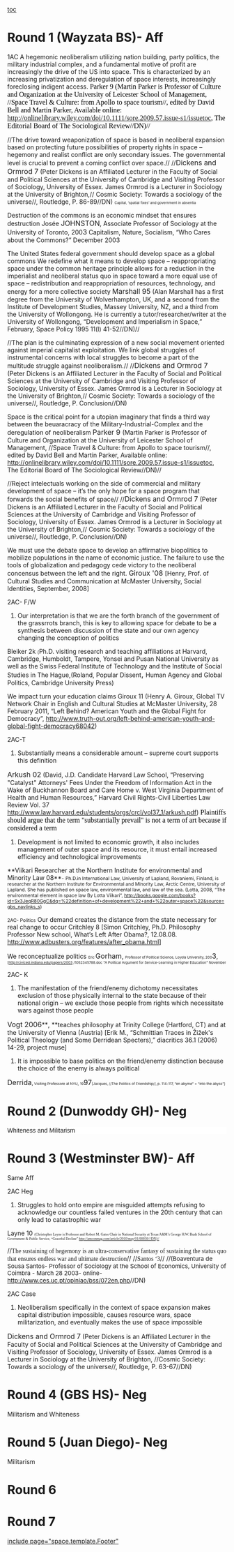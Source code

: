 [[toc]]
=Round 1 (Wayzata BS)- Aff= 
1AC
A hegemonic neoliberalism utilizing nation building, party politics, the military industrial complex, and a fundamental motive of profit are increasingly the drive of the US into space. This is characterized by an increasing privatization and deregulation of space interests, increasingly foreclosing indigent access.
<span style="color: #000000; font-family: 'Times New Roman'; font-size: 16px;">Parker 9 (Martin Parker is Professor of Culture and Organization at the University of Leicester School of Management, //Space Travel & Culture: from Apollo to space tourism//, edited by David Bell and Martin Parker, Available online: http://onlinelibrary.wiley.com/doi/10.1111/sore.2009.57.issue-s1/issuetoc, The Editorial Board of The Sociological Review//DN)//</span>


//The drive toward weaponization of space is based in neoliberal expansion based on protecting future possibilities of property rights in space – hegemony and realist conflict are only secondary issues. The governmental level is crucial to prevent a coming conflict over space.//
//<span style="font-size: 16px;">Dickens and Ormrod 7</span> (Peter Dickens is an Affiliated Lecturer in the Faculty of Social and Political Sciences at the University of Cambridge and Visiting Professor of Sociology, University of Essex. James Ormrod is a Lecturer in Sociology at the University of Brighton,// Cosmic Society: Towards a sociology of the universe//, Routledge, P. 86-89//DN)
<span style="font-size: 8px;">Capital, ‘spatial fixes’ and government in absentia</span>


Destruction of the commons is an economic mindset that ensures destruction
Josée <span style="font-size: 16px;">JOHNSTON</span>, Associate Professor of Sociology at the University of Toronto, 200<span style="font-size: 16px;">3</span> Capitalism, Nature, Socialism, “Who Cares about the Commons?” December 2003


The United States federal government should develop space as a global commons
We redefine what it means to develop space – reappropriating space under the common heritage principle allows for a reduction in the imperialist and neoliberal status quo in space toward a more equal use of space – redistribution and reappropriation of resources, technology, and energy for a more collective society
<span style="font-size: 16px;">Marshall 95</span> (Alan Marshall has a first degree from the University of Wolverhampton, UK, and a second from the Institute of Development Studies, Massey University, NZ, and a third from the University of Wollongong. He is currently a tutor/researcher/writer at the University of Wollongong, “Development and Imperialism in Space,” February, Space Policy 1995 11(l) 41-52//DN)//

//<span class="Author-Date">The plan is the culminating expression of a new social movement oriented against imperial capitalist exploitation. We link global struggles of instrumental concerns with local struggles to become a part of the multitude struggle against neoliberalism.</span>//
//<span style="font-size: 16px;">Dickens and Ormrod 7</span> (Peter Dickens is an Affiliated Lecturer in the Faculty of Social and Political Sciences at the University of Cambridge and Visiting Professor of Sociology, University of Essex. James Ormrod is a Lecturer in Sociology at the University of Brighton,// Cosmic Society: Towards a sociology of the universe//, Routledge, P. Conclusion//DN)

Space is the critical point for a utopian imaginary that finds a third way between the beuaracracy of the Military-Industrial-Complex and the deregulation of neoliberalism
<span style="font-size: 16px;">Parker 9 </span>(Martin Parker is Professor of Culture and Organization at the University of Leicester School of Management, //Space Travel & Culture: from Apollo to space tourism//, edited by David Bell and Martin Parker, Available online: http://onlinelibrary.wiley.com/doi/10.1111/sore.2009.57.issue-s1/issuetoc, The Editorial Board of The Sociological Review//DN)//

//Reject intelectuals working on the side of commercial and military development of space – it’s the only hope for a space program that forwards the social benefits of space//
//<span style="font-size: 16px;">Dickens and Ormrod 7</span> (Peter Dickens is an Affiliated Lecturer in the Faculty of Social and Political Sciences at the University of Cambridge and Visiting Professor of Sociology, University of Essex. James Ormrod is a Lecturer in Sociology at the University of Brighton,// Cosmic Society: Towards a sociology of the universe//, Routledge, P. Conclusion//DN)


We must use the debate space to develop an affirmative biopolitics to mobilize populations in the name of economic justice. The failure to use the tools of globalization and pedagogy cede victory to the neoliberal concensus between the left and the right.
<span style="font-size: 16px;">Giroux '08 </span>[Henry, Prof. of Cultural Studies and Communication at McMaster University, Social Identities, September, 2008]

2AC- F/W
# <span class="TagsChar">Our interpretation is that we are the forth branch of the government of the grassrrots branch, this is key to allowing space for debate to be a synthesis between discussion of the state and our own agency changing the conception of politics</span>
<span class="Author-Date">Bleiker 2k </span><span style="font-size: 10.6667px;">(</span>Ph.D. visiting research and teaching affiliations at Harvard, Cambridge, Humboldt, Tampere, Yonsei and Pusan National University as well as the Swiss Federal Institute of Technology and the Institute of Social Studies in The Hague,(Roland, Popular Dissent<span style="font-size: 17.3333px;">, </span>Human Agency and Global Politics, Cambridge University Press)

We impact turn your education claims
Giroux 11
(Henry A. Giroux, Global TV Network Chair in English and Cultural Studies at McMaster University, 28 February 2011, “Left Behind? American Youth and the Global Fight for Democracy”, http://www.truth-out.org/left-behind-american-youth-and-global-fight-democracy68042)

2AC-T
# Substantially means a considerable amount – supreme court supports this definition
<span style="font-size: 16px;">Arkush 02</span> (David, J.D. Candidate Harvard Law School, “Preserving "Catalyst" Attorneys' Fees Under the Freedom of Information Act in the Wake of Buckhannon Board and Care Home v. West Virginia Department of Health and Human Resources,” Harvard Civil Rights-Civil Liberties Law Review Vol. 37 [[http://www.law.harvard.edu/students/orgs/crcl/vol37_1/arkush.pdf]])
<span style="color: #000000; font-family: 'Times New Roman'; font-size: 16px;">Plaintiffs should argue that the term "substantially prevail" is not a term of art because if considered a term </span>

# <span class="Underline">Development is not limited to economic growth, it also includes management of outer space and its resource, it must entail increased efficiency and technological improvements</span>
<span class="Underline">**Viikari Researcher at the Northern Institute for environmental and Minority Law 08**</span><span style="font-size: 10.6667px;">-</span>
<span style="font-size: 10.6667px;"> Ph.D.in International Law, University of Lapland, Rovaniemi, Finland, is researcher at the Northern Institute for Environmental and Minority Law, Arctic Centre, University of Lapland. She has published on space law, environmental law, and law of the sea. (Lotta, 2008, “The environmental element in space law By Lotta Viikari”, http://books.google.com/books?id=Sx3JeqR80GgC&dq=%22definition+of+development%22+and+%22outer+space%22&source=gbs_navlinks_s)</span>

<span style="font-size: 10.6667px;">2AC- Politics</span>
Our demand creates the distance from the state necessary for real change to occur
Critchley 8 [Simon Critchley, Ph.D. Philosophy Professor New school, What’s Left After Obama?, 12.08.08. <span style="color: #000000; text-decoration: none;">[[http://www.adbusters.org/features/after_obama.html]]</span>]

We reconceptualize politics
<span style="font-size: 8px;">Eric </span><span style="font-size: 16px;">Gorham</span>, <span style="font-size: 8px;">Professor of Political Science, Loyola University, 200</span><span style="font-size: 16px;">3</span>, <span style="font-size: 8px;">[http:l/civiced.indiana.edu/papers/2003 /1052345788.doc "A Political Argument for Service-Learning in Higher Education" November</span>

2AC- K
# The manifestation of the friend/enemy dichotomy necessitates exclusion of those physically internal to the state because of their national origin – we exclude those people from rights which necessitate wars against those people
<span style="font-size: 16px;">Vogt 2006</span>**<span style="font-size: 14.6667px;">, </span>**teaches philosophy at Trinity College (Hartford, CT) and at the University of Vienna (Austria) [Erik M., “Schmittian Traces in Žižek's Political Theology (and Some Derridean Specters),” diacritics 36.1 (2006) 14-29, project muse]


# It is impossible to base politics on the friend/enemy distinction because the choice of the enemy is always political
<span style="font-size: 16px;">Derrida</span><span style="font-size: 12px;">,</span><span style="font-size: 8px;"> Visiting Professore at NYU</span><span style="font-size: 9.33333px;">, </span><span style="font-size: 8px;">19</span><span style="font-size: 16px;">97</span><span style="font-size: 8px;">[Jacques, //The Politics of Friendship//, p. 114-117, “en abyme” = “into the abyss”]</span>


=Round 2 (Dunwoddy GH)- Neg= 
<span style="background-color: #ffffff; display: block; font-family: arial,sans,sans-serif; text-align: left;">Whiteness and Militarism</span>
=Round 3 (Westminster BW)- Aff= 
Same Aff

2AC Heg
# Struggles to hold onto empire are misguided attempts refusing to acknowledge our countless failed ventures in the 20th century that can only lead to catastrophic war
Layne 10
<span style="font-family: Georgia; font-size: 8px;">(Christopher Layne is Professor and Robert M. Gates Chair in National Security at Texas A&M’s George H.W. Bush School of Government & Public Service, “Graceful Decline” http://amconmag.com/article/2010/may/01/00030///DN)//</span>

//<span style="font-family: Georgia;">The sustaining of hegemony is an ultra-conservative fantasy of sustaining the status quo that ensures endless war and ultimate destruction</span>//
//<span style="font-family: Georgia;">Santos ‘3</span>//
//<span style="font-size: 13.3333px;">(Boaventura de Sousa Santos- Professor of Sociology at the School of Economics, University of Coimbra - </span><span class="Underline" style="font-size: 13.3333px;">March 28 2003- online- </span><span style="font-size: 13.3333px;">[[http://www.ces.uc.pt/opiniao/bss/072en.php]]</span>//DN)

2AC Case
# Neoliberalism specifically in the context of space expansion makes capital distribution impossible, causes resource wars, space militarization, and eventually makes the use of space impossible
<span style="font-size: 16px;">Dickens and Ormrod 7</span> (Peter Dickens is an Affiliated Lecturer in the Faculty of Social and Political Sciences at the University of Cambridge and Visiting Professor of Sociology, University of Essex. James Ormrod is a Lecturer in Sociology at the University of Brighton, //Cosmic Society: Towards a sociology of the universe//, Routledge, P. 63-67//DN)


=Round 4 (GBS HS)- Neg= 
Militarism and Whiteness
=Round 5 (Juan Diego)- Neg= 
Militarism
=Round 6= 

=Round 7= 

[[include page="space.template.Footer"]]